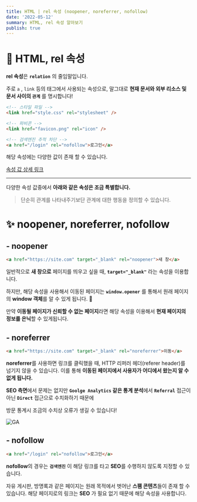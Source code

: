 ```yaml
---
title: HTML | rel 속성 (noopener, noreferrer, nofollow)
date: '2022-05-12'
summary: HTML, rel 속성 알아보기
publish: true
---
```


# 📑 HTML, rel 속성

**rel 속성**은 **`relation`** 의 줄임말입니다.

주로 `a` , `link` 등의 태그에서 사용되는 속성으로,
말그대로 **현재 문서와 외부 리소스 및 문서 사이의 `관계`** 를 명시합니다!

```html
<!-- 스타일 파일 -->
<link href="style.css" rel="stylesheet" />

<!-- 파비콘 -->
<link href="favicon.png" rel="icon" />

<!-- 검색엔진 추적 차단 -->
<a href="/login" rel="nofollow">로그인</a>
```

해당 속성에는 다양한 값이 존재 할 수 있습니다.

[속성 값 상세 링크](https://runebook.dev/ko/docs/html/attributes/rel)

---

다양한 속성 값중에서 **아래와 같은 속성은 조금 특별합니다.**

> 단순히 관계를 나타내주기보단 관계에 대한 행동을 정의할 수 있습니다.

# ✨ noopener, noreferrer, nofollow

## - noopener

```html
<a href="https://site.com" target="_blank" rel="noopener">새 창</a>
```

일반적으로 **새 창으로** 페이지를 띄우고 싶을 때, **`target="_blank"`** 라는 속성을 이용합니다.

하지만, 해당 속성을 사용해서 이동된 페이지는 **`window.opener`** 를 통해서 원래 페이지의 **window 객체**를 알 수 있게 됩니다. 🥲

만약 **이동될 페이지가 신뢰할 수 없는 페이지**라면 해당 속성을 이용해서
**현재 페이지의 정보를 은닉**할 수 있게됩니다.

## - noreferrer

```html
<a href="https://site.com" target="_blank" rel="noreferrer">이동</a>
```

**noreferrer**를 사용하면 링크를 클릭했을 때,
HTTP 리퍼러 헤더(referer header)를 넘기지 않을 수 있습니다.
이를 통해 **이동된 페이지에서 사용자가 어디에서 왔는지 알 수 없게 됩니다.**

**SEO 측면**에서 문제는 없지만 **`Goolge Analytics` 같은 통계 분석**에서
**`Referral`** 접근이 아닌 **`Direct`** 접근으로 수치화하기 때문에

방문 통계시 조금의 수치상 오류가 생길 수 있습니다!

![GA](/posts/GA.png)

## - nofollow

```html
<a href="/login" rel="nofollow">로그인</a>
```

**nofollow**의 경우는 **`검색엔진`** 이 해당 링크를 타고 **SEO**를 수행하지 않도록 지정할 수 있습니다.

자유 게시판, 방명록과 같은 페이지는 원래 목적에서 벗어난 **스팸 콘텐츠**들이 존재 할 수 있습니다.
해당 페이지로의 링크는 **SEO** 가 필요 없기 때문에 해당 속성을 사용합니다.
